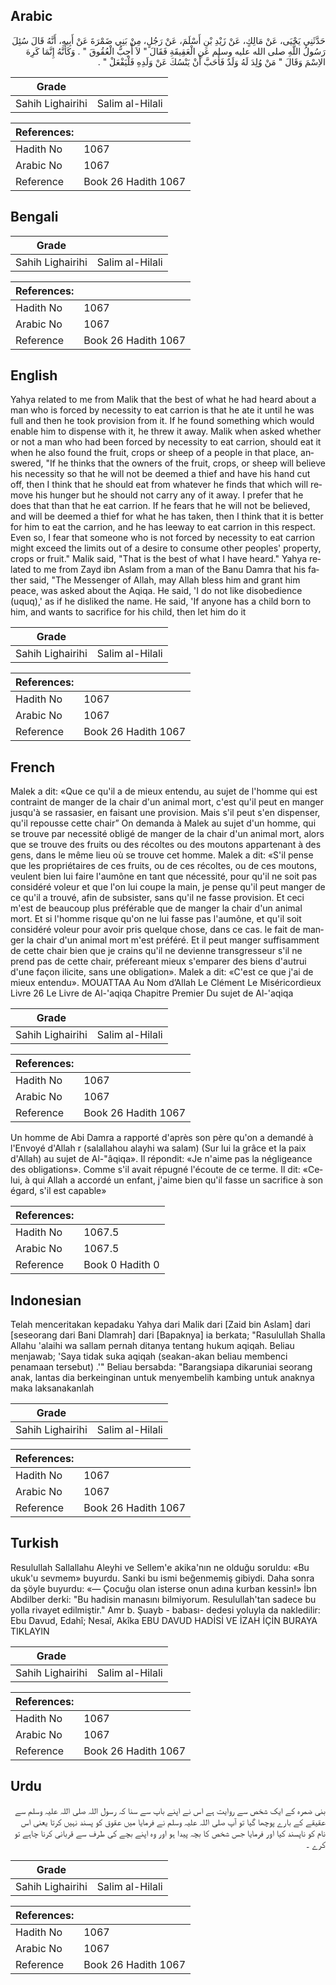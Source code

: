 ## Arabic


<div dir="rtl" lang="ar" style={{fontSize:'larger',backgroundColor:'#f8f9fa',padding:20}}>
حَدَّثَنِي يَحْيَى، عَنْ مَالِكٍ، عَنْ زَيْدِ بْنِ أَسْلَمَ، عَنْ رَجُلٍ، مِنْ بَنِي ضَمْرَةَ عَنْ أَبِيهِ، أَنَّهُ قَالَ سُئِلَ رَسُولُ اللَّهِ صلى الله عليه وسلم عَنِ الْعَقِيقَةِ فَقَالَ ‏"‏ لاَ أُحِبُّ الْعُقُوقَ ‏"‏ ‏.‏ وَكَأَنَّهُ إِنَّمَا كَرِهَ الاِسْمَ وَقَالَ ‏"‏ مَنْ وُلِدَ لَهُ وَلَدٌ فَأَحَبَّ أَنْ يَنْسُكَ عَنْ وَلَدِهِ فَلْيَفْعَلْ ‏"‏ ‏.‏
</div>
<div style={{backgroundColor:'#f8f9fa',padding:20, marginBottom: 10}}><table> <thead> <tr> <th>Grade</th> <th></th> </tr> </thead> <tbody> <tr><td>Sahih Lighairihi</td><td>Salim al-Hilali</td></tr></tbody></table><table> <thead> <tr> <th>References:</th> <th></th> </tr> </thead> <tbody><tr><td>Hadith No</td><td>1067</td></tr><tr><td>Arabic No</td><td>1067</td></tr><tr><td>Reference</td><td>Book 26 Hadith 1067</td></tr></tbody></table></div>

## Bengali


<div dir="ltr" lang="bn" style={{fontSize:'larger',backgroundColor:'#f8f9fa',padding:20}}>

</div>
<div style={{backgroundColor:'#f8f9fa',padding:20, marginBottom: 10}}><table> <thead> <tr> <th>Grade</th> <th></th> </tr> </thead> <tbody> <tr><td>Sahih Lighairihi</td><td>Salim al-Hilali</td></tr></tbody></table><table> <thead> <tr> <th>References:</th> <th></th> </tr> </thead> <tbody><tr><td>Hadith No</td><td>1067</td></tr><tr><td>Arabic No</td><td>1067</td></tr><tr><td>Reference</td><td>Book 26 Hadith 1067</td></tr></tbody></table></div>

## English


<div dir="ltr" lang="en" style={{fontSize:'larger',backgroundColor:'#f8f9fa',padding:20}}>
Yahya related to me from Malik that the best of what he had heard about a man who is forced by necessity to eat carrion is that he ate it until he was full and then he took provision from it. If he found something which would enable him to dispense with it, he threw it away. Malik when asked whether or not a man who had been forced by necessity to eat carrion, should eat it when he also found the fruit, crops or sheep of a people in that place, answered, "If he thinks that the owners of the fruit, crops, or sheep will believe his necessity so that he will not be deemed a thief and have his hand cut off, then I think that he should eat from whatever he finds that which will remove his hunger but he should not carry any of it away. I prefer that he does that than that he eat carrion. If he fears that he will not be believed, and will be deemed a thief for what he has taken, then I think that it is better for him to eat the carrion, and he has leeway to eat carrion in this respect. Even so, I fear that someone who is not forced by necessity to eat carrion might exceed the limits out of a desire to consume other peoples' property, crops or fruit." Malik said, "That is the best of what I have heard." Yahya related to me from Zayd ibn Aslam from a man of the Banu Damra that his father said, "The Messenger of Allah, may Allah bless him and grant him peace, was asked about the Aqiqa. He said, 'I do not like disobedience (uquq),' as if he disliked the name. He said, 'If anyone has a child born to him, and wants to sacrifice for his child, then let him do it
</div>
<div style={{backgroundColor:'#f8f9fa',padding:20, marginBottom: 10}}><table> <thead> <tr> <th>Grade</th> <th></th> </tr> </thead> <tbody> <tr><td>Sahih Lighairihi</td><td>Salim al-Hilali</td></tr></tbody></table><table> <thead> <tr> <th>References:</th> <th></th> </tr> </thead> <tbody><tr><td>Hadith No</td><td>1067</td></tr><tr><td>Arabic No</td><td>1067</td></tr><tr><td>Reference</td><td>Book 26 Hadith 1067</td></tr></tbody></table></div>

## French


<div dir="ltr" lang="fr" style={{fontSize:'larger',backgroundColor:'#f8f9fa',padding:20}}>
Malek a dit: «Que ce qu'il a de mieux entendu, au sujet de l'homme qui est contraint de manger de la chair d'un animal mort, c'est qu'il peut en manger jusqu'à se rassasier, en faisant une provision. Mais s'il peut s'en dispenser, qu'il repousse cette chair” On demanda à Malek au sujet d'un homme, qui se trouve par necessité obligé de manger de la chair d'un animal mort, alors que se trouve des fruits ou des récoltes ou des moutons appartenant à des gens, dans le même lieu où se trouve cet homme. Malek a dit: «S'il pense que les propriétaires de ces fruits, ou de ces récoltes, ou de ces moutons, veulent bien lui faire l'aumône en tant que nécessité, pour qu'il ne soit pas considéré voleur et que l'on lui coupe la main, je pense qu'il peut manger de ce qu'il a trouvé, afin de subsister, sans qu'il ne fasse provision. Et ceci m'est de beaucoup plus préférable que de manger la chair d'un animal mort. Et si l'homme risque qu'on ne lui fasse pas l'aumône, et qu'il soit considéré voleur pour avoir pris quelque chose, dans ce cas. le fait de manger la chair d'un animal mort m'est préféré. Et il peut manger suffisamment de cette chair bien que je crains qu'il ne devienne transgresseur s'il ne prend pas de cette chair, préfereant mieux s'emparer des biens d'autrui d'une façon ilicite, sans une obligation». Malek a dit: «C'est ce que j'ai de mieux entendu». MOUATTAA Au Nom d’Allah Le Clément Le Miséricordieux Livre 26 Le Livre de Al-'aqiqa Chapitre Premier Du sujet de Al-'aqiqa
</div>
<div style={{backgroundColor:'#f8f9fa',padding:20, marginBottom: 10}}><table> <thead> <tr> <th>Grade</th> <th></th> </tr> </thead> <tbody> <tr><td>Sahih Lighairihi</td><td>Salim al-Hilali</td></tr></tbody></table><table> <thead> <tr> <th>References:</th> <th></th> </tr> </thead> <tbody><tr><td>Hadith No</td><td>1067</td></tr><tr><td>Arabic No</td><td>1067</td></tr><tr><td>Reference</td><td>Book 26 Hadith 1067</td></tr></tbody></table></div>


<div dir="ltr" lang="fr" style={{fontSize:'larger',backgroundColor:'#f8f9fa',padding:20}}>
Un homme de Abi Damra a rapporté d'après son père qu'on a demandé à l'Envoyé d'Allah r (salallahou alayhi wa salam) (Sur lui la grâce et la paix d'Allah) au sujet de Al-"âqiqa». Il répondit: «Je n'aime pas la négligeance des obligations». Comme s'il avait répugné l'écoute de ce terme. Il dit: «Celui, à qui Allah a accordé un enfant, j'aime bien qu'il fasse un sacrifice à son égard, s'il est capable»
</div>
<div style={{backgroundColor:'#f8f9fa',padding:20, marginBottom: 10}}><table> <thead> <tr> <th>References:</th> <th></th> </tr> </thead> <tbody><tr><td>Hadith No</td><td>1067.5</td></tr><tr><td>Arabic No</td><td>1067.5</td></tr><tr><td>Reference</td><td>Book 0 Hadith 0</td></tr></tbody></table></div>

## Indonesian


<div dir="ltr" lang="id" style={{fontSize:'larger',backgroundColor:'#f8f9fa',padding:20}}>
Telah menceritakan kepadaku Yahya dari Malik dari [Zaid bin Aslam] dari [seseorang dari Bani Dlamrah] dari [Bapaknya] ia berkata; "Rasulullah Shalla Allahu 'alaihi wa sallam pernah ditanya tentang hukum aqiqah. Beliau menjawab; 'Saya tidak suka aqiqah (seakan-akan beliau membenci penamaan tersebut) .'" Beliau bersabda: "Barangsiapa dikaruniai seorang anak, lantas dia berkeinginan untuk menyembelih kambing untuk anaknya maka laksanakanlah
</div>
<div style={{backgroundColor:'#f8f9fa',padding:20, marginBottom: 10}}><table> <thead> <tr> <th>Grade</th> <th></th> </tr> </thead> <tbody> <tr><td>Sahih Lighairihi</td><td>Salim al-Hilali</td></tr></tbody></table><table> <thead> <tr> <th>References:</th> <th></th> </tr> </thead> <tbody><tr><td>Hadith No</td><td>1067</td></tr><tr><td>Arabic No</td><td>1067</td></tr><tr><td>Reference</td><td>Book 26 Hadith 1067</td></tr></tbody></table></div>

## Turkish


<div dir="ltr" lang="tr" style={{fontSize:'larger',backgroundColor:'#f8f9fa',padding:20}}>
Resulullah Sallallahu Aleyhi ve Sellem'e akika'nın ne olduğu soruldu: «Bu ukuk'u sevmem» buyurdu. Sanki bu ismi beğenmemiş gibiydi. Daha sonra da şöyle buyurdu: «— Çocuğu olan isterse onun adına kurban kessin!» İbn Abdilber derki: "Bu hadisin manasını bilmiyorum. Resulullah'tan sadece bu yolla rivayet edilmiştir." Amr b. Şuayb - babası- dedesi yoluyla da nakledilir: Ebu Davud, Edahî; Nesaî, Akîka EBU DAVUD HADİSİ VE İZAH İÇİN BURAYA TIKLAYIN
</div>
<div style={{backgroundColor:'#f8f9fa',padding:20, marginBottom: 10}}><table> <thead> <tr> <th>Grade</th> <th></th> </tr> </thead> <tbody> <tr><td>Sahih Lighairihi</td><td>Salim al-Hilali</td></tr></tbody></table><table> <thead> <tr> <th>References:</th> <th></th> </tr> </thead> <tbody><tr><td>Hadith No</td><td>1067</td></tr><tr><td>Arabic No</td><td>1067</td></tr><tr><td>Reference</td><td>Book 26 Hadith 1067</td></tr></tbody></table></div>

## Urdu


<div dir="rtl" lang="ur" style={{fontSize:'larger',backgroundColor:'#f8f9fa',padding:20}}>
بنی ضمرہ کے ایک شخص سے روایت ہے اس نے اپنے باپ سے سنا کہ رسول اللہ صلی اللہ علیہ وسلم سے عقیقے کے بارے پوچھا گیا تو آپ صلی اللہ علیہ وسلم نے فرمایا میں عقوق کو پسند نہیں کرتا یعنی اس نام کو ناپسند کیا اور فرمایا جس شخص کا بچہ پیدا ہو اور وہ اپنے بچے کی طرف سے قربانی کرنا چاہے تو کرے ۔
</div>
<div style={{backgroundColor:'#f8f9fa',padding:20, marginBottom: 10}}><table> <thead> <tr> <th>Grade</th> <th></th> </tr> </thead> <tbody> <tr><td>Sahih Lighairihi</td><td>Salim al-Hilali</td></tr></tbody></table><table> <thead> <tr> <th>References:</th> <th></th> </tr> </thead> <tbody><tr><td>Hadith No</td><td>1067</td></tr><tr><td>Arabic No</td><td>1067</td></tr><tr><td>Reference</td><td>Book 26 Hadith 1067</td></tr></tbody></table></div>